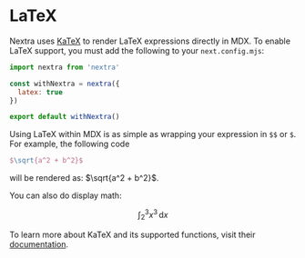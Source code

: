 # LaTeX

Nextra uses [KaTeX](https://katex.org/) to render LaTeX expressions directly in
MDX. To enable LaTeX support, you must add the following to your
`next.config.mjs`:

```js filename="next.config.mjs"
import nextra from 'nextra'

const withNextra = nextra({
  latex: true
})

export default withNextra()
```

Using LaTeX within MDX is as simple as wrapping your expression in `$$` or `$`.
For example, the following code

```latex
$\sqrt{a^2 + b^2}$
```

will be rendered as: $\sqrt{a^2 + b^2}$.

You can also do display math:
```math
\int_2^3x^3\,\mathrm{d}x
```

To learn more about KaTeX and its supported functions, visit their
[documentation](https://katex.org/docs/supported.html).
